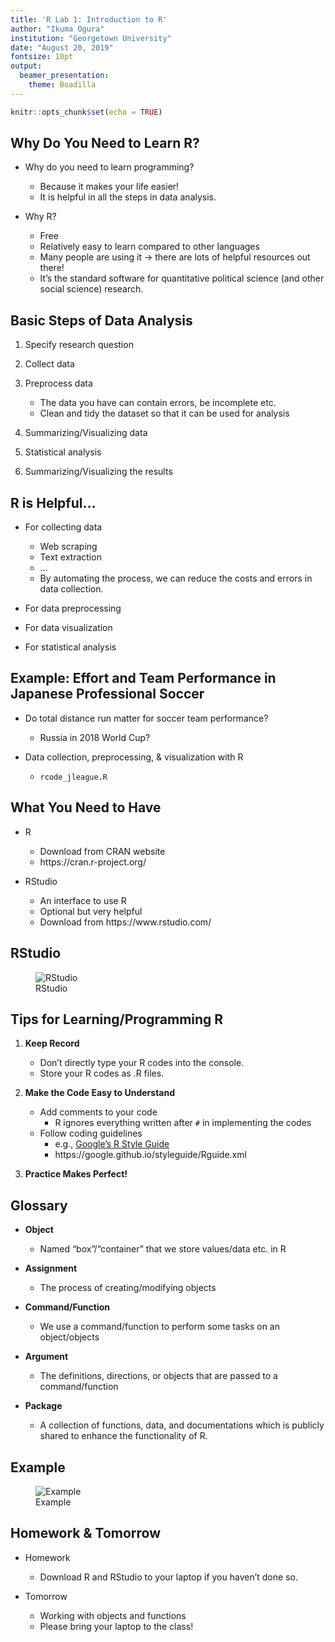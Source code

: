 ---
title: 'R Lab 1: Introduction to R'
author: "Ikuma Ogura"
institution: "Georgetown University"
date: "August 20, 2019"
fontsize: 10pt
output: 
  beamer_presentation:
    theme: Boadilla
---

```{r setup, include=FALSE}
knitr::opts_chunk$set(echo = TRUE)
```

## Why Do You Need to Learn R?

- Why do you need to learn programming?

    - Because it makes your life easier!
    - It is helpful in all the steps in data analysis.

\smallskip

- Why R?

    - Free
    - Relatively easy to learn compared to other languages
    - Many people are using it $\rightarrow$ there are lots of helpful resources out there!
    - It's the standard software for quantitative political science (and other social science) research.

## Basic Steps of Data Analysis

1. Specify research question

\smallskip

2. Collect data

\smallskip

3. Preprocess data

    - The data you have can contain errors, be incomplete etc.
    - Clean and tidy the dataset so that it can be used for analysis

\smallskip

4. Summarizing/Visualizing data

\smallskip

5. Statistical analysis

\smallskip

6. Summarizing/Visualizing the results

## R is Helpful...

- For collecting data 

    - Web scraping
    - Text extraction
    - ...
    - By automating the process, we can reduce the costs and errors in data collection.
    
\smallskip

- For data preprocessing

\smallskip

- For data visualization

\smallskip

- For statistical analysis

## Example: Effort and Team Performance in Japanese Professional Soccer

- Do total distance run matter for soccer team performance? 

    - Russia in 2018 World Cup?

\smallskip

- Data collection, preprocessing, \& visualization with R

    - `rcode_jleague.R`


## What You Need to Have

- R

    - Download from CRAN website
    - https://cran.r-project.org/

\bigskip

- RStudio

    - An interface to use R
    - Optional but very helpful
    - Download from https://www.rstudio.com/

## RStudio

![RStudio](RStudio_1.png)

## Tips for Learning/Programming R

1. **Keep Record**

    - Don't directly type your R codes into the console.
    - Store your R codes as .R files.

\smallskip

2. **Make the Code Easy to Understand**

    - Add comments to your code
        - R ignores everything written after `#` in implementing the codes
    - Follow coding guidelines
        - e.g., [Google's R Style Guide](https://google.github.io/styleguide/Rguide.xml)
        - https://google.github.io/styleguide/Rguide.xml
    
\smallskip

3. **Practice Makes Perfect!**

## Glossary

- **Object**

    - Named "box"/"container" that we store values/data etc. in R

\smallskip

- **Assignment**

    - The process of creating/modifying objects
    
\smallskip

- **Command/Function**

    - We use a command/function to perform some tasks on an object/objects
    
\smallskip

- **Argument**

    - The definitions, directions, or objects that are passed to a command/function
    
\smallskip

- **Package**

    - A collection of functions, data, and documentations which is publicly shared to enhance the functionality of R.
    
## Example

![Example](Glossary_example_1.png)
    
## Homework & Tomorrow

- Homework

    - Download R and RStudio to your laptop if you haven't done so.
    
\smallskip

- Tomorrow

    - Working with objects and functions
    - Please bring your laptop to the class!



